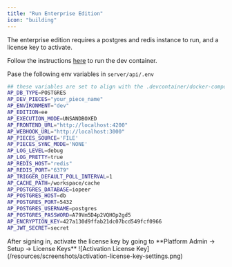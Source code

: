 ```yaml
---
title: "Run Enterprise Edition"
icon: "building"
---
```


The enterprise edition requires a postgres and redis instance to run, and a license key to activate.

<Steps>
<Step title="Run the dev container">

Follow the instructions [here](/developers/development-setup/dev-container) to run the dev container.
</Step>

<Step title="Add the following env variables in `server/api/.env`">

Pase the following env variables in `server/api/.env`

```bash
## these variables are set to align with the .devcontainer/docker-compose.yml file
AP_DB_TYPE=POSTGRES
AP_DEV_PIECES="your_piece_name"
AP_ENVIRONMENT="dev"
AP_EDITION=ee
AP_EXECUTION_MODE=UNSANDBOXED
AP_FRONTEND_URL="http://localhost:4200"
AP_WEBHOOK_URL="http://localhost:3000"
AP_PIECES_SOURCE='FILE'
AP_PIECES_SYNC_MODE='NONE'
AP_LOG_LEVEL=debug
AP_LOG_PRETTY=true
AP_REDIS_HOST="redis"
AP_REDIS_PORT="6379"
AP_TRIGGER_DEFAULT_POLL_INTERVAL=1
AP_CACHE_PATH=/workspace/cache
AP_POSTGRES_DATABASE=iopeer
AP_POSTGRES_HOST=db
AP_POSTGRES_PORT=5432
AP_POSTGRES_USERNAME=postgres
AP_POSTGRES_PASSWORD=A79Vm5D4p2VQHOp2gd5
AP_ENCRYPTION_KEY=427a130d9ffab21dc07bcd549fcf0966
AP_JWT_SECRET=secret
```

</Step>
<Step title="Activate Your License Key">
    After signing in, activate the license key by going to **Platform Admin -> Setup -> License Keys**
    ![Activation License Key](/resources/screenshots/activation-license-key-settings.png)
</Step>

</Steps>